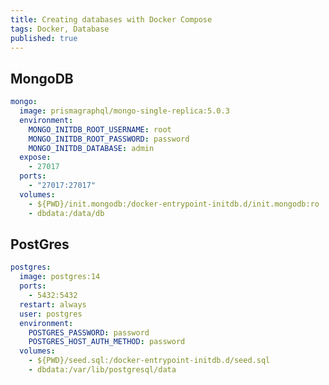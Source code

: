 ```yaml
---
title: Creating databases with Docker Compose
tags: Docker, Database
published: true
---
```


## MongoDB

```yml
mongo:
  image: prismagraphql/mongo-single-replica:5.0.3
  environment:
    MONGO_INITDB_ROOT_USERNAME: root
    MONGO_INITDB_ROOT_PASSWORD: password
    MONGO_INITDB_DATABASE: admin
  expose:
    - 27017
  ports:
    - "27017:27017"
  volumes:
    - ${PWD}/init.mongodb:/docker-entrypoint-initdb.d/init.mongodb:ro
    - dbdata:/data/db

```

## PostGres

```yml
postgres:
  image: postgres:14
  ports:
    - 5432:5432
  restart: always
  user: postgres
  environment:
    POSTGRES_PASSWORD: password
    POSTGRES_HOST_AUTH_METHOD: password
  volumes:
    - ${PWD}/seed.sql:/docker-entrypoint-initdb.d/seed.sql
    - dbdata:/var/lib/postgresql/data
```

